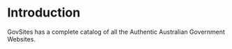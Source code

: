 # Introduction

GovSites has a complete catalog of all the Authentic Australian Government Websites.
